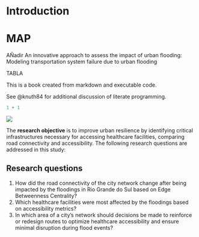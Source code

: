 # Introduction

# MAP

AÑadir 
An innovative approach to assess the impact of urban flooding: Modeling
transportation system failure due to urban flooding

TABLA

This is a book created from markdown and executable code.

See @knuth84 for additional discussion of literate programming.

```r
1 + 1
```


![](/media/framework_heigit.png)

The **research objective** is to improve urban resilience by identifying critical infrastructures necessary for accessing healthcare facilities, comparing road connectivity and accessibility. The following research questions are addressed in this study:

## Research questions

1. How did the road connectivity of the city network change after being impacted by the floodings in Rio Grande do Sul based on Edge Betweenness Centrality?
2. Which healthcare facilities were most affected by the floodings based on
accessibility metrics?
3. In which area of a city’s network should decisions be made to reinforce or redesign routes to optimize healthcare accessibility and ensure minimal disruption during flood events?
